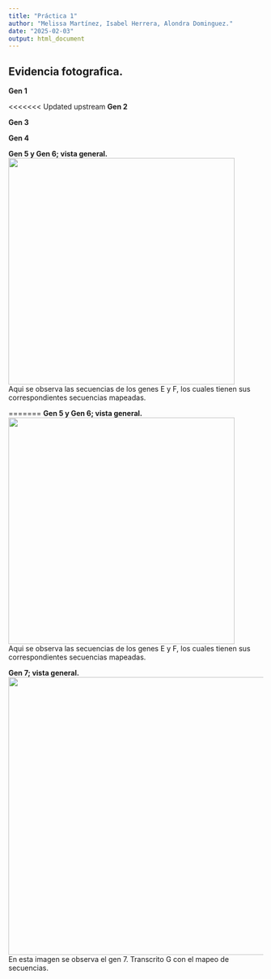 ```yaml
---
title: "Práctica 1"
author: "Melissa Martínez, Isabel Herrera, Alondra Dominguez."
date: "2025-02-03"
output: html_document
---
```


## Evidencia fotografica.
**Gen 1** 

<<<<<<< Updated upstream
**Gen 2**

**Gen 3**

**Gen 4**

**Gen 5 y Gen 6; vista general.** ![](images/gen%208.jpg){width="447"}\
Aqui se observa las secuencias de los genes E y F, los cuales tienen sus correspondientes secuencias mapeadas.

=======
**Gen 5 y Gen 6; vista general.** ![](images/gen%208.jpg){width="447"}\
Aqui se observa las secuencias de los genes E y F, los cuales tienen sus correspondientes secuencias mapeadas.


**Gen 7; vista general.** ![](images/gen%207.jpg){width="548"}\
En esta imagen se observa el gen 7. Transcrito G con el mapeo de secuencias.
